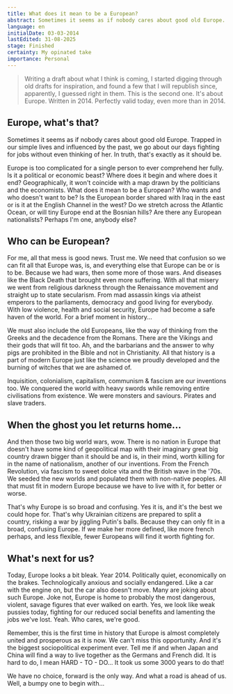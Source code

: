 ```yaml
---
title: What does it mean to be a European?
abstract: Sometimes it seems as if nobody cares about good old Europe. Trapped in our simple lives and influenced by the past, we go about our days fighting for jobs without even thinking of her. In truth, that's exactly as it should be. Europe is too complicated for a single person to ever fully comprehend her. Is it a political or economic beast? Where does it begin and where does it end?
language: en
initialDate: 03-03-2014
lastEdited: 31-08-2025
stage: Finished
certainty: My opinated take
importance: Personal
---
```


> Writing a draft about what I think is coming, I started digging through old drafts for inspiration, and found a few that I will republish since, apparently, I guessed right in them. This is the second one. It's about Europe. Written in 2014. Perfectly valid today, even more than in 2014.

## Europe, what's that?

Sometimes it seems as if nobody cares about good old Europe. Trapped in our simple lives and influenced by the past, we go about our days fighting for jobs without even thinking of her. In truth, that's exactly as it should be.

Europe is too complicated for a single person to ever comprehend her fully. Is it a political or economic beast? Where does it begin and where does it end? Geographically, it won't coincide with a map drawn by the politicians and the economists. What does it mean to be a European? Who wants and who doesn't want to be? Is the European border shared with Iraq in the east or is it at the English Channel in the west? Do we stretch across the Atlantic Ocean, or will tiny Europe end at the Bosnian hills? Are there any European nationalists? Perhaps I'm one, anybody else?

## Who can be European?

For me, all that mess is good news. Trust me. We need that confusion so we can fit all that Europe was, is, and everything else that Europe can be or is to be. Because we had wars, then some more of those wars. And diseases like the Black Death that brought even more suffering. With all that misery we went from religious darkness through the Renaissance movement and straight up to state secularism. From mad assassin kings via atheist emperors to the parliaments, democracy and good living for everybody. With low violence, health and social security, Europe had become a safe haven of the world. For a brief moment in history...

We must also include the old Europeans, like the way of thinking from the Greeks and the decadence from the Romans. There are the Vikings and their gods that will fit too. Ah, and the barbarians and the answer to why pigs are prohibited in the Bible and not in Christianity. All that history is a part of modern Europe just like the science we proudly developed and the burning of witches that we are ashamed of.

Inquisition, colonialism, capitalism, communism & fascism are our inventions too. We conquered the world with heavy swords while removing entire civilisations from existence. We were monsters and saviours. Pirates and slave traders.

## When the ghost you let returns home...

And then those two big world wars, wow. There is no nation in Europe that doesn't have some kind of geopolitical map with their imaginary great big country drawn bigger than it should be and is, in their mind, worth killing for in the name of nationalism, another of our inventions. From the French Revolution, via fascism to sweet dolce vita and the British wave in the '70s. We seeded the new worlds and populated them with non-native peoples. All that must fit in modern Europe because we have to live with it, for better or worse.

That's why Europe is so broad and confusing. Yes it is, and it's the best we could hope for. That's why Ukrainian citizens are prepared to split a country, risking a war by jiggling Putin's balls. Because they can only fit in a broad, confusing Europe. If we make her more defined, like more french perhaps, and less flexible, fewer Europeans will find it worth fighting for.

## What's next for us?

Today, Europe looks a bit bleak. Year 2014. Politically quiet, economically on the brakes. Technologically anxious and socially endangered. Like a car with the engine on, but the car also doesn't move. Many are joking about such Europe. Joke not, Europe is home to probably the most dangerous, violent, savage figures that ever walked on earth. Yes, we look like weak pussies today, fighting for our reduced social benefits and lamenting the jobs we've lost. Yeah. Who cares, we're good.

Remember, this is the first time in history that Europe is almost completely united and prosperous as it is now. We can't miss this opportunity. And it's the biggest sociopolitical experiment ever. Tell me if and when Japan and China will find a way to live together as the Germans and French did. It is hard to do, I mean HARD - TO - DO... It took us some 3000 years to do that!

We have no choice, forward is the only way. And what a road is ahead of us. Well, a bumpy one to begin with...
